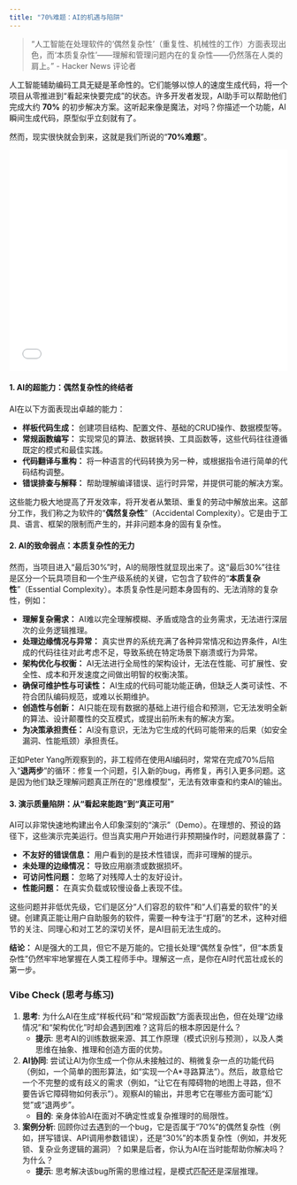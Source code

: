 ```yaml
---
title: "70%难题：AI的机遇与陷阱"
---
```


> "人工智能在处理软件的‘偶然复杂性’（重复性、机械性的工作）方面表现出色，而‘本质复杂性’——理解和管理问题内在的复杂性——仍然落在人类的肩上。" - Hacker News 评论者

人工智能辅助编码工具无疑是革命性的。它们能够以惊人的速度生成代码，将一个项目从零推进到“看起来快要完成”的状态。许多开发者发现，AI助手可以帮助他们完成大约 **70%** 的初步解决方案。这听起来像是魔法，对吗？你描述一个功能，AI瞬间生成代码，原型似乎立刻就有了。

然而，现实很快就会到来，这就是我们所说的“**70%难题**”。

::: {.video-container}
<iframe src="//player.bilibili.com/player.html?bvid=BV1K5aGz5EU4&page=1" scrolling="no" border="0" frameborder="no" framespacing="0" allowfullscreen="true" width="100%" height="400"></iframe>
:::

#### **1. AI的超能力：偶然复杂性的终结者**

AI在以下方面表现出卓越的能力：

*   **样板代码生成：** 创建项目结构、配置文件、基础的CRUD操作、数据模型等。
*   **常规函数编写：** 实现常见的算法、数据转换、工具函数等，这些代码往往遵循既定的模式和最佳实践。
*   **代码翻译与重构：** 将一种语言的代码转换为另一种，或根据指令进行简单的代码结构调整。
*   **错误排查与解释：** 帮助理解编译错误、运行时异常，并提供可能的解决方案。

这些能力极大地提高了开发效率，将开发者从繁琐、重复的劳动中解放出来。这部分工作，我们称之为软件的“**偶然复杂性**”（Accidental Complexity）。它是由于工具、语言、框架的限制而产生的，并非问题本身的固有复杂性。

#### **2. AI的致命弱点：本质复杂性的无力**

然而，当项目进入“最后30%”时，AI的局限性就显现出来了。这“最后30%”往往是区分一个玩具项目和一个生产级系统的关键，它包含了软件的“**本质复杂性**”（Essential Complexity）。本质复杂性是问题本身固有的、无法消除的复杂性，例如：

*   **理解复杂需求：** AI难以完全理解模糊、矛盾或隐含的业务需求，无法进行深层次的业务逻辑推理。
*   **处理边缘情况与异常：** 真实世界的系统充满了各种异常情况和边界条件，AI生成的代码往往对此考虑不足，导致系统在特定场景下崩溃或行为异常。
*   **架构优化与权衡：** AI无法进行全局性的架构设计，无法在性能、可扩展性、安全性、成本和开发速度之间做出明智的权衡决策。
*   **确保可维护性与可读性：** AI生成的代码可能功能正确，但缺乏人类可读性、不符合团队编码规范，或难以长期维护。
*   **创造性与创新：** AI只能在现有数据的基础上进行组合和预测，它无法发明全新的算法、设计颠覆性的交互模式，或提出前所未有的解决方案。
*   **为决策承担责任：** AI没有意识，无法为它生成的代码可能带来的后果（如安全漏洞、性能瓶颈）承担责任。

正如Peter Yang所观察到的，非工程师在使用AI编码时，常常在完成70%后陷入“**退两步**”的循环：修复一个问题，引入新的bug，再修复，再引入更多问题。这是因为他们缺乏理解问题真正所在的“思维模型”，无法有效审查和约束AI的输出。

#### **3. 演示质量陷阱：从“看起来能跑”到“真正可用”**

AI可以非常快速地构建出令人印象深刻的“演示”（Demo）。在理想的、预设的路径下，这些演示完美运行。但当真实用户开始进行非预期操作时，问题就暴露了：

*   **不友好的错误信息：** 用户看到的是技术性错误，而非可理解的提示。
*   **未处理的边缘情况：** 导致应用崩溃或数据损坏。
*   **可访问性问题：** 忽略了对残障人士的友好设计。
*   **性能问题：** 在真实负载或较慢设备上表现不佳。

这些问题并非低优先级，它们是区分“人们容忍的软件”和“人们喜爱的软件”的关键。创建真正能让用户自助服务的软件，需要一种专注于“打磨”的艺术，这种对细节的关注、同理心和对工艺的深切关怀，是AI目前无法生成的。

**结论：** AI是强大的工具，但它不是万能的。它擅长处理“偶然复杂性”，但“本质复杂性”仍然牢牢地掌握在人类工程师手中。理解这一点，是你在AI时代茁壮成长的第一步。


### **Vibe Check (思考与练习)**

1.  **思考**: 为什么AI在生成“样板代码”和“常规函数”方面表现出色，但在处理“边缘情况”和“架构优化”时却会遇到困难？这背后的根本原因是什么？
    *   **提示**: 思考AI的训练数据来源、其工作原理（模式识别与预测），以及人类思维在抽象、推理和创造方面的优势。
2.  **AI协同**: 尝试让AI为你生成一个你从未接触过的、稍微复杂一点的功能代码（例如，一个简单的图形算法，如“实现一个A*寻路算法”）。然后，故意给它一个不完整的或有歧义的需求（例如，“让它在有障碍物的地图上寻路，但不要告诉它障碍物如何表示”）。观察AI的输出，并思考它在哪些方面可能“幻觉”或“退两步”。
    *   **目的**: 亲身体验AI在面对不确定性或复杂推理时的局限性。
3.  **案例分析**: 回顾你过去遇到的一个bug，它是否属于“70%”的偶然复杂性（例如，拼写错误、API调用参数错误），还是“30%”的本质复杂性（例如，并发死锁、复杂业务逻辑的漏洞）？如果是后者，你认为AI在当时能帮助你解决吗？为什么？
    *   **提示**: 思考解决该bug所需的思维过程，是模式匹配还是深层推理。

